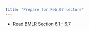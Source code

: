 ```yaml
---
title: "Prepare for Feb 07 lecture"
---
```


-   Read [BMLR Section 6.1 - 6.7](https://bookdown.org/roback/bookdown-BeyondMLR/ch-logreg.html)
